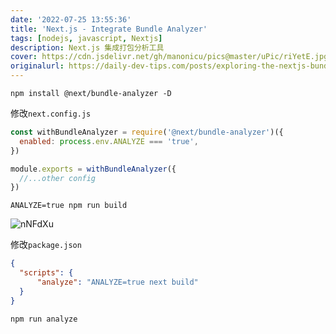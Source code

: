 ```yaml
---
date: '2022-07-25 13:55:36'
title: 'Next.js - Integrate Bundle Analyzer'
tags: [nodejs, javascript, Nextjs]
description: Next.js 集成打包分析工具
cover: https://cdn.jsdelivr.net/gh/manonicu/pics@master/uPic/riYetE.jpg
originalurl: https://daily-dev-tips.com/posts/exploring-the-nextjs-bundle-analyzer/
---
```


```shell
npm install @next/bundle-analyzer -D
```

修改`next.config.js`

```js
const withBundleAnalyzer = require('@next/bundle-analyzer')({
  enabled: process.env.ANALYZE === 'true',
})

module.exports = withBundleAnalyzer({
  //...other config
})
```

```shell
ANALYZE=true npm run build
```

![nNFdXu](https://cdn.jsdelivr.net/gh/manonicu/pics@master/uPic/nNFdXu.jpg)

修改`package.json`

```json
{
  "scripts": {
	  "analyze": "ANALYZE=true next build"
  }
}
```

```npm run analyze```
